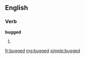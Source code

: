 ==English==

===Verb===
'''bugged'''

# {{past of|[[bug#Verb|bug]]}}

[[fr:bugged]]
[[mg:bugged]]
[[simple:bugged]]